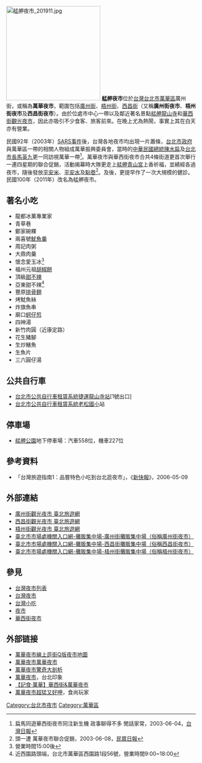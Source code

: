 {{Coord|25.0385873|121.4985012|type:landmark_dim:1000_source:GoogleMaps|display=title}}
[[File:艋舺夜市_201911.jpg|250px]]
'''艋舺夜市'''位於[[台灣|台灣]][[台北市|台北市]][[萬華區|萬華區]]廣州街，或稱為'''萬華夜市'''，範圍包括[[廣州街（台北）|廣州街]]、[[梧州街|梧州街]]、[[西昌街|西昌街]]（又稱'''廣州街夜市'''、'''梧州街夜市'''及'''西昌街夜市'''）。由於位處市中心一帶以及鄰近著名景點[[艋舺龍山寺|艋舺龍山寺]]和[[華西街觀光夜市|華西街觀光夜市]]，因此亦吸引不少食客、旅客前來。在晚上尤為熱鬧，事實上其在白天亦有營業。

民國92年（2003年）[[SARS事件|SARS事件]]後，台灣各地夜市均出現一片蕭條，[[台北市政府|台北市政府]]與萬華區一帶的相關人物組成萬華振興委員會，當時的[[中華民國總統|中華民國總統]][[陳水扁|陳水扁]]及[[台北市長|台北市長]][[馬英九|馬英九]]更一同訪視萬華一帶<ref>扁馬同遊華西街夜市同注新生機 政事聊得不多 閒話家常，2003-06-04，[[台灣日報|台灣日報]]</ref>。萬華夜市與華西街夜市合共4條街道更首次舉行一連四星期的聯合促銷，活動揭幕時大隊更走上[[艋舺青山宮|艋舺青山宮]]上香祈福，並繞經各過夜市，隨後發放[[平安米|平安米]]、[[平安水|平安水]]及[[點卷|點卷]]<ref>頭一遭 萬華夜市聯合促銷，2003-06-08，[[民眾日報|民眾日報]]</ref>。及後，更提早作了一次大規模的健診。民國100年（2011年）改名為艋舺夜市。

==著名小吃==
*龍都冰菓專業家
*青草巷
*鄭家碗粿
*兩喜號[[魷魚羹|魷魚羹]]
*周記肉粥
*大鼎肉羹
*懷念愛玉冰<ref>營業時間15:00後</ref>
*福州元祖[[胡椒餅|胡椒餅]]
*頂級[[甜不辣|甜不辣]]
*亞東甜不辣<ref>近西園路頭端，台北市萬華區西園路1段56號，營業時間9:00~18:00</ref>
*豐原[[排骨麵|排骨麵]]
*烤魷魚絲
*炸旗魚串
*廟口[[蚵仔煎|蚵仔煎]]
*四神湯
*新竹肉圓（近康定路）
*花生豬腳
*生炒鱔魚
*生魚片
*三六圓仔湯

==公共自行車==
*[[台北市公共自行車租賃系統|台北市公共自行車租賃系統]][[捷運龍山寺站|捷運龍山寺站]][1號出口]
*[[台北市公共自行車租賃系統|台北市公共自行車租賃系統]][[老松國小|老松國小]]站
==停車場==
*[[艋舺公園|艋舺公園]]地下停車場：汽車558位，機車227位

==參考資料==
<div class="references-small">
<references />
*「台灣旅遊指南1：品嘗特色小吃到台北逛夜市」，《[[新快報|新快報]]》，2006-05-09
</div>

== 外部連結 ==
*[https://www.travel.taipei/zh-tw/attraction/details/1565 廣州街觀光夜市  臺北旅遊網]
*[https://www.travel.taipei/zh-tw/attraction/details/1569 西昌街觀光夜市  臺北旅遊網]
*[https://www.travel.taipei/zh-tw/attraction/details/1566 梧州街觀光夜市  臺北旅遊網]
*[https://www.tcma.gov.taipei/News_Content.aspx?n=FAC14AD2DE4E01A4&sms=32F7BA052C5CA548&s=BEB4A81BADE97671 臺北市市場處機關入口網-攤販集中場-廣州街攤販集中場（俗稱廣州街夜市）]
*[https://www.tcma.gov.taipei/News_Content.aspx?n=FAC14AD2DE4E01A4&sms=32F7BA052C5CA548&s=B9D9C9236194FD6C 臺北市市場處機關入口網-攤販集中場-西昌街攤販集中場（俗稱西昌街夜市）]
*[https://www.tcma.gov.taipei/News_Content.aspx?n=FAC14AD2DE4E01A4&sms=32F7BA052C5CA548&s=2468AE6F2D3A724A 臺北市市場處機關入口網-攤販集中場-梧州街攤販集中場（俗稱梧州街夜市）]

==參見==
* [[台灣夜市列表|台灣夜市列表]]
* [[台灣夜市|台灣夜市]]
* [[台灣小吃|台灣小吃]]
* [[夜市|夜市]]
* [[華西街夜市|華西街夜市]]
{{台北市商圈}}

==外部链接==
*[http://www.walkgoler.cc/qmap/96 萬華夜市線上逛街Q版夜市地圖]
*[http://residence.educities.edu.tw/tours/%A5x%A5_%A9%5D%A5%AB.htm# 萬華夜市萬華夜市]{{dead link|date=2018年4月 |bot=InternetArchiveBot |fix-attempted=yes }}
*[http://blog.yam.com/pinkstrawberry/article/12278538 萬華夜市驚奇大剖析]
*[http://taipei.traveleredge.com/wanhua.asp 萬華夜市]，台北印象
*[http://cchlight.blogspot.com/2008/01/blog-post_9255.html 【記食‧萬華】華西街&萬華夜市]
*[http://blog.sina.com.tw/recipe/article.php?pbgid=37238&entryid=574227 萬華夜市超猛又好呷]，食尚玩家

[[Category:台北市夜市|Category:台北市夜市]]
[[Category:萬華區|Category:萬華區]]